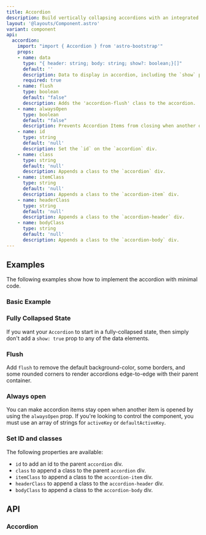 ```yaml
---
title: Accordion
description: Build vertically collapsing accordions with an integrated JS module.
layout: '@layouts/Component.astro'
variant: component
api:
  accordion:
    import: "import { Accordion } from 'astro-bootstrap'"
    props:
    - name: data
      type: "{ header: string; body: string; show?: boolean;}[]"
      default: ''
      description: Data to display in accordion, including the `show` property.
      required: true
    - name: flush
      type: boolean
      default: "false"
      description: Adds the 'accordion-flush' class to the accordion.
    - name: alwaysOpen
      type: boolean
      default: "false"
      description: Prevents Accordion Items from closing when another one is opened
    - name: id
      type: string
      default: 'null'
      description: Set the `id` on the `accordion` div.
    - name: class
      type: string
      default: 'null'
      description: Appends a class to the `accordion` div.
    - name: itemClass
      type: string
      default: 'null'
      description: Appends a class to the `accordion-item` div.
    - name: headerClass
      type: string
      default: 'null'
      description: Appends a class to the `accordion-header` div.
    - name: bodyClass
      type: string
      default: 'null'
      description: Appends a class to the `accordion-body` div.
---
```


## Examples

The following examples show how to implement the accordion with minimal code.

### Basic Example

<Example>
  <Standard slot="component" />
  <Fragment slot="code" set:html={rawStandard} />
</Example>

### Fully Collapsed State

If you want your `Accordion` to start in a fully-collapsed state, then simply don't add a `show: true` prop to any of the data elements.

<Example>
  <Collapsed slot="component" />
  <Fragment slot="code" set:html={rawCollapsed} />
</Example>

### Flush

Add `flush` to remove the default background-color, some borders, and some rounded corners to render accordions edge-to-edge with their parent container.

<Example>
  <Flush slot="component" />
  <Fragment slot="code" set:html={rawFlush} />
</Example>

### Always open

You can make accordion items stay open when another item is opened by using the `alwaysOpen` prop. If you're looking to
control the component, you must use an array of strings for `activeKey` or `defaultActiveKey`.

<Example>
  <AlwaysOpen slot="component" />
  <Fragment slot="code" set:html={rawAlwaysOpen} />
</Example>

### Set ID and classes

The following properties are available:

- `id` to add an id to the parent `accordion` div.
- `class` to append a class to the parent `accordion` div.
- `itemClass` to append a class to the `accordion-item` div.
- `headerClass` to append a class to the `accordion-header` div.
- `bodyClass` to append a class to the `accordion-body` div.

<Example>
  <IdAndClasses slot="component" />
  <Fragment slot="code" set:html={rawIdAndClasses} />
</Example>


## API

### Accordion 

<Api component={frontmatter.api.accordion} />
